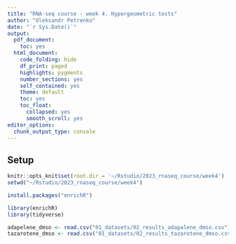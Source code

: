 ```yaml
---
title: "RNA-seq course - week 4. Hypergeometric tests"
author: "Oleksandr Petrenko"
date: "`r Sys.Date()`"
output:
  pdf_document:
    toc: yes
  html_document:
    code_folding: hide
    df_print: paged
    highlights: pygments
    number_sections: yes
    self_contained: yes
    theme: default
    toc: yes
    toc_float:
      collapsed: yes
      smooth_scroll: yes
editor_options: 
  chunk_output_type: console
---
```


## Setup

```r
knitr::opts_knit$set(root.dir = '~/Rstudio/2023_rnaseq_course/week4')
setwd("~/Rstudio/2023_rnaseq_course/week4")
```


```r
install.packages("enrichR")
```

```r
library(enrichR)
library(tidyverse)
```

```r
adapelene_dmso <- read.csv("01_datasets/02_results_adapalene_dmso.csv")
tazarotene_dmso <- read.csv("01_datasets/02_results_tazarotene_dmso.csv")
```



